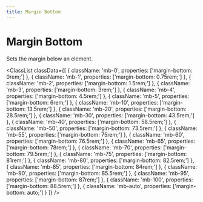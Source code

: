 ```yaml
---
title: Margin Bottom
---
```



# Margin Bottom

Sets the margin below an element.

<ClassList
  classData={[
    {
      className: 'mb-0',
      properties: ['margin-bottom: 0rem;']
    },
    {
      className: 'mb-1',
      properties: ['margin-bottom: 0.75rem;']
    },
    {
      className: 'mb-2',
      properties: ['margin-bottom: 1.5rem;']
    },
    {
      className: 'mb-3',
      properties: ['margin-bottom: 3rem;']
    },
    {
      className: 'mb-4',
      properties: ['margin-bottom: 4.5rem;']
    },
    {
      className: 'mb-5',
      properties: ['margin-bottom: 6rem;']
    },
    {
      className: 'mb-10',
      properties: ['margin-bottom: 13.5rem;']
    },
    {
      className: 'mb-20',
      properties: ['margin-bottom: 28.5rem;']
    },
    {
      className: 'mb-30',
      properties: ['margin-bottom: 43.5rem;']
    },
    {
      className: 'mb-40',
      properties: ['margin-bottom: 58.5rem;']
    },
    {
      className: 'mb-50',
      properties: ['margin-bottom: 73.5rem;']
    },
    {
      className: 'mb-55',
      properties: ['margin-bottom: 75rem;']
    },
    {
      className: 'mb-60',
      properties: ['margin-bottom: 76.5rem;']
    },
    {
      className: 'mb-65',
      properties: ['margin-bottom: 78rem;']
    },
    {
      className: 'mb-70',
      properties: ['margin-bottom: 79.5rem;']
    },
    {
      className: 'mb-75',
      properties: ['margin-bottom: 81rem;']
    },
    {
      className: 'mb-80',
      properties: ['margin-bottom: 82.5rem;']
    },
    {
      className: 'mb-85',
      properties: ['margin-bottom: 84rem;']
    },
    {
      className: 'mb-90',
      properties: ['margin-bottom: 85.5rem;']
    },
    {
      className: 'mb-95',
      properties: ['margin-bottom: 87rem;']
    },
    {
      className: 'mb-100',
      properties: ['margin-bottom: 88.5rem;']
    },
    {
      className: 'mb-auto',
      properties: ['margin-bottom: auto;']
    }
  ]}
/>
